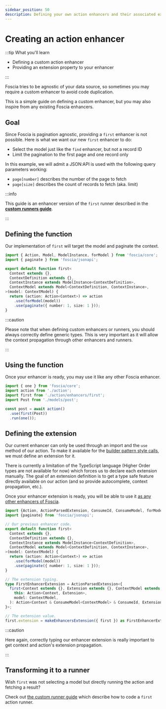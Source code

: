 ```yaml
---
sidebar_position: 50
description: Defining your own action enhancers and their associated extension.
---
```


# Creating an action enhancer

:::tip What you'll learn

- Defining a custom action enhancer
- Providing an extension property to your enhancer

:::

Foscia tries to be agnostic of your data source, so sometimes you may
require a custom enhancer to avoid code duplication.

This is a simple guide on defining a custom enhancer, but you may also inspire
from any existing Foscia enhancers.

## Goal

Since Foscia is pagination agnostic, providing a `first` enhancer is
not possible. Here is what we want our new `first` enhancer to do:

- Select the model just like the `find` enhancer, but not a record ID
- Limit the pagination to the first page and one record only

In this example, we will admit a JSON:API is used with the following query
parameters working:

- `page[number]` describes the number of the page to fetch
- `page[size]` describes the count of records to fetch (aka. limit)

:::info

This guide is an enhancer version of the `first` runner described in the
[**custom runners guide**](/docs/guides/actions/custom-action-runners).

:::

## Defining the function

Our implementation of `first` will target the model and paginate the context.

```ts title="action/enhancers/first.ts"
import { Action, Model, ModelInstance, forModel } from 'foscia/core';
import { paginate } from 'foscia/jsonapi';

export default function first<
  Context extends {},
  ContextDefinition extends {},
  ContextInstance extends ModelInstance<ContextDefinition>,
  ContextModel extends Model<ContextDefinition, ContextInstance>,
>(model: ContextModel) {
  return (action: Action<Context>) => action
    .use(forModel(model))
    .use(paginate({ number: 1, size: 1 }));
}
```

:::caution

Please note that when defining custom enhancers or runners, you should always
correctly define generic types. This is very important as it will allow the
context propagation through other enhancers and runners.

:::

## Using the function

Once your enhancer is ready, you may use it like any other Foscia enhancer.

```javascript
import { one } from 'foscia/core';
import action from './action';
import first from './action/enhancers/first';
import Post from './models/post';

const post = await action()
  .use(first(Post))
  .run(one());
```

## Defining the extension

Our current enhancer can only be used through an import and the `use` method
of our action. To make it available for the
[builder pattern style calls](/docs/core-concepts/actions#extensions), we must define an
extension for it.

There is currently a limitation of the TypeScript language (Higher Order types
are not available for now) which forces us to declare each extension manually.
The goal of an extension definition is to get a type safe feature directly
available on our action (and so provide autocomplete, context propagation,
etc.).

Once your enhancer extension is ready, you will be able to use it
[as any other enhancers of Foscia](/docs/core-concepts/actions#extensions).

```ts title="action/enhancers/first.ts"
import {Action, ActionParsedExtension, ConsumeId, ConsumeModel, forModel, makeEnhancersExtension, Model, ModelInstance} from 'foscia/core';
import {paginate} from 'foscia/jsonapi';

// Our previous enhancer code.
export default function first<
  Context extends {},
  ContextDefinition extends {},
  ContextInstance extends ModelInstance<ContextDefinition>,
  ContextModel extends Model<ContextDefinition, ContextInstance>,
>(model: ContextModel) {
  return (action: Action<Context>) => action
    .use(forModel(model))
    .use(paginate({ number: 1, size: 1 }));
}

// The extension typing.
type FirstEnhancerExtension = ActionParsedExtension<{
  first<Context extends {}, Extension extends {}, ContextModel extends Model>(
    this: Action<Context, Extension>,
    model: ContextModel,
  ): Action<Context & ConsumeModel<ContextModel> & ConsumeId, Extension>;
}>;

// The extension value.
first.extension = makeEnhancersExtension({ first }) as FirstEnhancerExtension;
```

:::caution

Here again, correctly typing our enhancer extension is really important to get
context and action's extension propagation.

:::

## Transforming it to a runner

Wish `first` was not selecting a model but directly running the action
and fetching a result?

Check out [the custom runner guide](/docs/guides/actions/custom-action-runners) which
describe how to code a `first` action runner.
